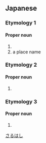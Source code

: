 ==Japanese==

===Etymology 1===
{{ja-kanjitab|さる|はし}}

====Proper noun====
{{ja-pos|さるはし|proper}}

# {{surname|lang=ja}}
# a place name

===Etymology 2===
{{ja-kanjitab|さ|はし}}

====Proper noun====
{{ja-pos|さはし|proper}}

# {{surname|lang=ja}}

===Etymology 3===
{{ja-kanjitab|さる|はし|k2=ばし|r=y}}

====Proper noun====
{{ja-pos|さるばし|proper}}

# {{surname|lang=ja}}

[[Category:Japanese surnames|さるはし]]